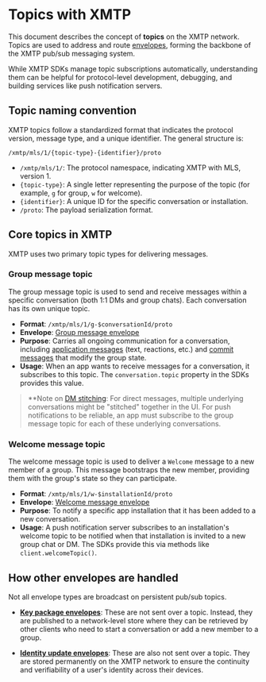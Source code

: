 # Topics with XMTP

This document describes the concept of **topics** on the XMTP network. Topics are used to address and route [envelopes](/protocol/envelope-types), forming the backbone of the XMTP pub/sub messaging system.

While XMTP SDKs manage topic subscriptions automatically, understanding them can be helpful for protocol-level development, debugging, and building services like push notification servers.

## Topic naming convention

XMTP topics follow a standardized format that indicates the protocol version, message type, and a unique identifier. The general structure is:

`/xmtp/mls/1/{topic-type}-{identifier}/proto`

- `/xmtp/mls/1/`: The protocol namespace, indicating XMTP with MLS, version 1.
- `{topic-type}`: A single letter representing the purpose of the topic (for example, `g` for group, `w` for welcome).
- `{identifier}`: A unique ID for the specific conversation or installation.
- `/proto`: The payload serialization format.

## Core topics in XMTP

XMTP uses two primary topic types for delivering messages.

### Group message topic

The group message topic is used to send and receive messages within a specific conversation (both 1:1 DMs and group chats). Each conversation has its own unique topic.

- **Format**: `/xmtp/mls/1/g-$conversationId/proto`
- **Envelope**: [Group message envelope](/protocol/envelope-types#group-message-envelope)
- **Purpose**: Carries all ongoing communication for a conversation, including [application messages](/protocol/envelope-types#application-messages) (text, reactions, etc.) and [commit messages](/protocol/envelope-types#commit-messages) that modify the group state.
- **Usage**: When an app wants to receive messages for a conversation, it subscribes to this topic. The `conversation.topic` property in the SDKs provides this value.

> **Note on [DM stitching](/inboxes/push-notifs/understand-push-notifs#understand-dm-stitching-and-push-notifications**): For direct messages, multiple underlying conversations might be "stitched" together in the UI. For push notifications to be reliable, an app must subscribe to the group message topic for each of these underlying conversations.

### Welcome message topic

The welcome message topic is used to deliver a `Welcome` message to a new member of a group. This message bootstraps the new member, providing them with the group's state so they can participate.

- **Format**: `/xmtp/mls/1/w-$installationId/proto`
- **Envelope**: [Welcome message envelope](/protocol/envelope-types#welcome-message-envelope)
- **Purpose**: To notify a specific app installation that it has been added to a new conversation.
- **Usage**: A push notification server subscribes to an installation's welcome topic to be notified when that installation is invited to a new group chat or DM. The SDKs provide this via methods like `client.welcomeTopic()`.

## How other envelopes are handled

Not all envelope types are broadcast on persistent pub/sub topics.

- **[Key package envelopes](/protocol/envelope-types#key-package-envelope)**: These are not sent over a topic. Instead, they are published to a network-level store where they can be retrieved by other clients who need to start a conversation or add a new member to a group.

- **[Identity update envelopes](/protocol/envelope-types#identity-update-envelope)**: These are also not sent over a topic. They are stored permanently on the XMTP network to ensure the continuity and verifiability of a user's identity across their devices.
